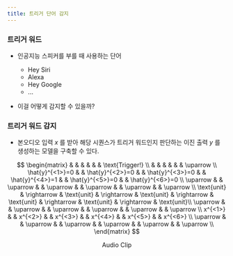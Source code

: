 ```yaml
---
title: 트리거 단어 감지
---
```


### 트리거 워드

* 인공지능 스피커를 부를 때 사용하는 단어
    * Hey Siri
    * Alexa
    * Hey Google
    * ...

* 이걸 어떻게 감지할 수 있을까?

### 트리거 워드 감지

* 본오디오 입력 $x$ 를 받아 해당 시퀀스가 트리거 워드인지 판단하는 이진 출력 $y$ 를 생성하는 모델을 구축할 수 있다.


$$
\begin{matrix}
& & & & & & \text{Trigger!} \\
& & & & & & \uparrow \\
\hat{y}^{<1>}=0 & & \hat{y}^{<2>}=0 & & \hat{y}^{<3>}=0 & & \hat{y}^{<4>}=1 & & \hat{y}^{<5>}=0 & & \hat{y}^{<6>}=0 \\
\uparrow & & \uparrow & & \uparrow & & \uparrow & & \uparrow & & \uparrow \\
\text{unit} & \rightarrow & \text{unit} & \rightarrow & \text{unit} & \rightarrow & \text{unit} & \rightarrow & \text{unit} & \rightarrow & \text{unit}\\
\uparrow & & \uparrow & & \uparrow & & \uparrow & & \uparrow & & \uparrow \\
x^{<1>} & & x^{<2>} & & x^{<3>} & & x^{<4>} & & x^{<5>} & & x^{<6>} \\
\uparrow & & \uparrow & & \uparrow & & \uparrow & & \uparrow & & \uparrow \\
\end{matrix}
$$

$$
\text{Audio Clip}
$$
